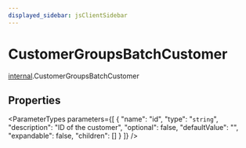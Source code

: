 ```yaml
---
displayed_sidebar: jsClientSidebar
---
```



# CustomerGroupsBatchCustomer

[internal](../../modules/internal.mdx).CustomerGroupsBatchCustomer

## Properties

<ParameterTypes parameters={[
  {
    "name": "id",
    "type": "`string`",
    "description": "ID of the customer",
    "optional": false,
    "defaultValue": "",
    "expandable": false,
    "children": []
  }
]} />
